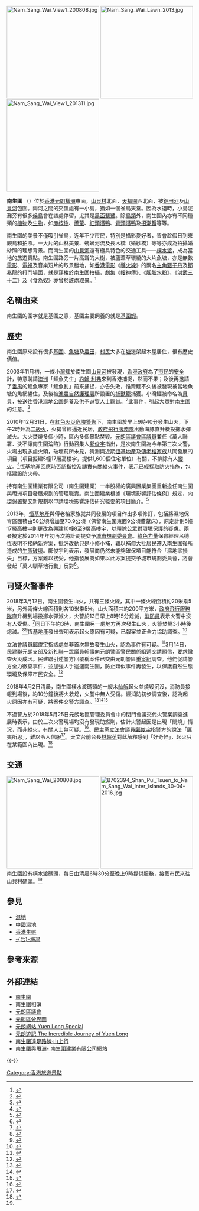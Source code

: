 [[File:Nam_Sang_Wai_View1_200808.jpg|250px]]
[[File:Nam_Sang_Wai_Lawn_2013.jpg|250px]]
[[File:Nam_Sang_Wai_View1_201311.jpg|250px]]

'''南生圍''' （{{lang-en|Nam Sang Wai}}）位於[[香港|香港]][[元朗|元朗]][[橫洲_(元朗)|橫洲]]東面，[[山貝村|山貝村]]北面，[[天福圍|天福圍]]西北面，被[[錦田河|錦田河]]及[[山貝河|山貝河]]包圍。兩河之間的交匯處有一小島，猶如一個雀鳥天堂。因為水退時，小島泥灘旁有很多[[候鳥|候鳥]]會在該處停留，尤其是[[黑面琵鷺|黑面琵鷺]]。除[[鳥類|鳥類]]外，南生圍內亦有不同種類的[[植物|植物]]及[[生物|生物]]，如[[赤桉樹|赤桉樹]]、[[蘆葦|蘆葦]]、[[紅頭潛鴨|紅頭潛鴨]]、[[青頭潛鴨|青頭潛鴨]]及[[招潮蟹|招潮蟹]]等等。

南生圍的美景不僅吸引雀鳥，近年不少市民，特別是攝影愛好者，皆會趁假日到來觀鳥和拍照。一大片的山林美景、蜿蜒河流及長木橋（婚紗橋）等等亦成為拍攝婚紗照的理想背景。而南生圍的[[山貝河|山貝河]]還有極具特色的交通工具——[[橫水渡|橫水渡]]，成為當地的旅遊賣點。南生圍路旁一片高聳的大樹，被蘆葦草環繞的大片魚塘，亦是無數[[電影|電影]]、[[電視|電視]]及音樂短片的取景勝地，如[[香港電影|香港電影]]《[[導火線|導火線]]》的兩名[[主角|主角]][[甄子丹|甄子丹]]及[[鄒兆龍|鄒兆龍]]的打鬥場面，就是穿梭於南生圍拍攝，[[劇集|劇集]]《[[搜神傳|搜神傳]]》、《[[胭脂水粉|胭脂水粉]]》、《[[洪武三十二|洪武三十二]]》及《[[食為奴|食為奴]]》亦曾於該處取景。<ref>{{cite news|url=https://www.e123.hk/ElderlyPro/details/30563/71|title=世外桃源 電影取景勝地|publisher=長青網|date=2010-10-17|newspaper=[[明報|明報]]|accessdate=2018-03-22|archive-date=2018-03-23|archive-url=https://web.archive.org/web/20180323032532/https://www.e123.hk/ElderlyPro/details/30563/71|dead-url=no}}</ref>

==名稱由來==
南生圍的圍字就是基圍之意，基圍主要飼養的就是[[基圍蝦|基圍蝦]]。

== 歷史 ==
南生圍原來設有很多[[基圍|基圍]]、[[魚塘|魚塘]]及[[農田|農田]]，[[村民|村民]]大多在[[塘|塘]]邊架起木屋居住，很有歷史價值。

2003年11月初，一條小[[灣鱷|灣鱷]]於南生圍[[山貝河|山貝河]]被發現，[[香港政府|香港政府]]為了[[香港市民|市民]]的[[安全|安全]]計，特意聘請[[澳洲|澳洲]]「鱷魚先生」[[約翰·利弗|約翰·利弗]]來到香港捕捉，然而不果；及後再邀請了[[番禺区|番禺]]的鱷魚專家「鱷魚釗」前來捕捉，亦告失敗，惟灣鱷不久後被發現被當地魚塘的魚網纏住，及後被[[漁農自然護理署|漁農自然護理署]]所設置的[[捕獸籠|捕獸籠]]捕獲。小灣鱷被命名為[[貝貝|貝貝]]，被送往[[香港濕地公園|香港濕地公園]]飼養及供予遊覽人士觀賞。<ref>{{cite news|url=http://hk.on.cc/hk/bkn/cnt/news/20170611/bkn-20170611060022657-0611_00822_001.html|title=東網光影：小灣鱷貝貝2003年現身山貝河|newspaper=[[東方日報_(香港)|東方日報]]|date=2017-06-11|accessdate=2018-03-14|archive-date=2018-03-17|archive-url=https://web.archive.org/web/20180317234555/http://hk.on.cc/hk/bkn/cnt/news/20170611/bkn-20170611060022657-0611_00822_001.html|dead-url=no}}</ref>此事件，引起大眾對南生圍的注意。<ref>{{cite news|url=http://www.takungpao.com.hk/hongkong/text/2018/0314/151951.html|title=小灣鱷貝貝令南生圍成名|newspaper=[[大公報|大公報]]|date=2018-03-14|accessdate=2018-03-14|archive-date=2018-03-15|archive-url=https://web.archive.org/web/20180315003745/http://www.takungpao.com.hk/hongkong/text/2018/0314/151951.html|dead-url=no}}</ref>

2010年12月31日，在[[紅色火災危險警告|紅色火災危險警告]]下，南生圍於早上9時40分發生山火，下午2時升為[[二級火|二級火]]，火勢曾經逼近民居，[[政府飛行服務隊|政府飛行服務隊]]出動海豚直升機投擲水彈滅火。大火焚燒多個小時，區內多個景點焚毀。[[元朗區議會|元朗區議會]][[區議員|區議員]]兼任《萬人聯署．決不讓南生圍淪陷》行動召集人[[鄺俊宇|鄺俊宇]]指出，是次南生圍為今年第三次火警，火場出現多處火頭，破壞前所未見，猜測與近期[[恆基地產|恆基地產]]及[[傅老榕家族|傅老榕家族]]共同發展的項目（項目擬建5幢17層高樓宇，提供1,600個住宅單位）有關，不排除有人[[縱火|縱火]]。<ref>{{cite news|url=http://the-sun.on.cc/cnt/news/20110101/00407_018.html?pubdate=20110101|title=南生圍山火疑人為破壞|newspaper=[[太陽報_(香港)|太陽報]]|date=2011-01-01|accessdate=2011-01-01|archive-date=2013-11-10|archive-url=https://web.archive.org/web/20131110111156/http://the-sun.on.cc/cnt/news/20110101/00407_018.html?pubdate=20110101|dead-url=no}}</ref>恆基地產回應時否認指控及譴責有關縱火事件，表示已經採取防火措施，包括建設防火帶。

持有南生圍建業有限公司（南生圍建業）一半股權的廣興置業集團重新擔任南生圍與甩洲項目發展規劃的管理職責。南生圍建業根據《環境影響評估條例》規定，向[[環境保護署_(香港)|環保署]]提交新規劃以申請環境影響評估研究概耍的項目簡介。<ref>{{cite web|url=http://www.epd.gov.hk/eia/register/profile/latest/esb234/esb234.pdf|title=南生圍建業向環保署提交新規劃以申請環境影響評估研究概耍的項目簡介|accessdate=2011-09-02|archive-date=2012-03-19|archive-url=https://web.archive.org/web/20120319155739/http://www.epd.gov.hk/eia/register/profile/latest/esb234/esb234.pdf|dead-url=no}}</ref> 

2013年，[[恒基地產|恒基地產]]與傅老榕家族就共同發展的項目作出多項修訂，包括將濕地保育區面積由58公頃增加至70.9公頃（保留南生圍東面9公頃蘆葦床），原定計劃5幢17層高樓宇則更改為興建10幢8至9層高樓宇，以釋除公眾對環境保護的疑慮。兩者擬定於2014年年初再次將計劃提交予[[城市規劃委員會|城市規劃委員會]]。[[綠色力量|綠色力量]]保育經理呂德恆表明不接納新方案，批評改動只是小修小補，難以補償大批居民遷入南生圍後所造成的[[生態破壞|生態破壞]]。鄺俊宇則表示，發展商仍然未能夠確保項目能符合「濕地零損失」目標，方案難以接受，他指發展商如果以此方案提交予城市規劃委員會，將會發起「萬人瞓草地行動」反對<ref>{{cite news|url=http://orientaldaily.on.cc/cnt/news/20131127/00176_052.html|title=南生圍發展 保育地增至70.9公頃|newspaper=[[東方日報_(香港)|東方日報]]|date=2013-11-27|accessdate=2014-11-01|archive-date=2014-10-21|archive-url=https://web.archive.org/web/20141021153708/http://orientaldaily.on.cc//cnt//news//20131127//00176_052.html|dead-url=no}}</ref>。

==可疑火警事件==
2018年3月12日，南生圍發生山火，共有三條火線，其中一條火線面積約20米乘5米，另外兩條火線面積則各10米乘5米，山火面積共約200平方米，[[政府飛行服務隊|政府飛行服務隊]]直升機到場投擲水彈滅火，火警於13日早上8時15分熄滅，[[香港消防處|消防員]]表示火警中沒有人受傷。<ref>{{cite news|url=https://www.hk01.com/港聞/167636/-南生圍山火-有片-直擊災後成焦土-死灰復燃-八年四起火-|title=【南生圍山火・有片】直擊災後成焦土　死灰復燃　八年四起火|newspaper=[[香港01|香港01]]|date=2018-03-13|accessdate=2018-03-16|archive-date=2019-09-12|archive-url=https://web.archive.org/web/20190912194815/https://www.hk01.com/%E7%AA%81%E7%99%BC/167636/%E5%8D%97%E7%94%9F%E5%9C%8D%E5%B1%B1%E7%81%AB-%E6%9C%89%E7%89%87-%E7%9B%B4%E6%93%8A%E7%81%BD%E5%BE%8C%E6%88%90%E7%84%A6%E5%9C%9F-%E6%AD%BB%E7%81%B0%E5%BE%A9%E7%87%83-%E5%85%AB%E5%B9%B4%E5%9B%9B%E8%B5%B7%E7%81%AB|dead-url=no}}</ref>同日下午約3時，南生圍另一處地方再次發生山火，火警焚燒3小時後熄滅。<ref>{{cite news|url=https://hk.news.appledaily.com/local/daily/article/20180314/20331377|title=怪火焚恒地地皮　南生圍變焦土|newspaper=[[蘋果日報_(香港)|蘋果日報]]|date=2018-03-14|accessdate=2018-03-14|archive-date=2018-03-15|archive-url=https://web.archive.org/web/20180315003752/https://hk.news.appledaily.com/local/daily/article/20180314/20331377|dead-url=no}}</ref><ref>{{cite news|url=http://news.rthk.hk/rthk/ch/component/k2/1385674-20180313.htm|title=南生圍火警涉私人及政府地　發展公司稱有可疑交警調查|publisher=[[香港電台|香港電台]]|date=2018-03-13|accessdate=2018-03-14|archive-date=2018-03-15|archive-url=https://web.archive.org/web/20180315003710/http://news.rthk.hk/rthk/ch/component/k2/1385674-20180313.htm|dead-url=no}}</ref>恆基地產發出聲明表示起火原因有可疑，已報案並正全力協助調查。<ref>{{cite news|url=https://news.mingpao.com/ins/instantnews/web_tc/article/20180313/s00001/1520950043484|title=【多圖】稱南生圍火警有可疑　恒基旗下發展商已報警|newspaper=[[明報|明報]]|date=2018-03-13|accessdate=2018-03-14|archive-date=2018-03-15|archive-url=https://web.archive.org/web/20180315070540/https://news.mingpao.com/ins/instantnews/web_tc/article/20180313/s00001/1520950043484|dead-url=no}}</ref>

立法會議員[[鄺俊宇|鄺俊宇]]指該處並非首次無故發生山火，認為事件有可疑。<ref>{{cite news|author1=呂凝敏、黃偉民、林振華|title=【南生圍山火・有片】直擊災後成焦土　死灰復燃　八年四起火|url=https://www.hk01.com/%E6%B8%AF%E8%81%9E/167636/-%E5%8D%97%E7%94%9F%E5%9C%8D%E5%B1%B1%E7%81%AB-%E6%9C%89%E7%89%87-%E7%9B%B4%E6%93%8A%E7%81%BD%E5%BE%8C%E6%88%90%E7%84%A6%E5%9C%9F-%E6%AD%BB%E7%81%B0%E5%BE%A9%E7%87%83-%E5%85%AB%E5%B9%B4%E5%9B%9B%E8%B5%B7%E7%81%AB-|accessdate=2018-03-13|publisher=香港01|date=2018-03-13|archive-date=2019-09-12|archive-url=https://web.archive.org/web/20190912194815/https://www.hk01.com/%E7%AA%81%E7%99%BC/167636/%E5%8D%97%E7%94%9F%E5%9C%8D%E5%B1%B1%E7%81%AB-%E6%9C%89%E7%89%87-%E7%9B%B4%E6%93%8A%E7%81%BD%E5%BE%8C%E6%88%90%E7%84%A6%E5%9C%9F-%E6%AD%BB%E7%81%B0%E5%BE%A9%E7%87%83-%E5%85%AB%E5%B9%B4%E5%9B%9B%E8%B5%B7%E7%81%AB|dead-url=no}}</ref>3月14日，[[民建聯|民建聯]]元朗支部及[[新社聯|新社聯]]一眾議員幹事向元朗警區警民關係組遞交請願信，要求徹查火災成因。民建聯引述警方回覆稱案件已交由元朗警區[[重案組_(香港)|重案組]]調查。他們促請警方全力徹查事件，並加強人手巡邏南生圍，防止類似事件再發生，以保護自然生態環境及保障市民安全。<ref>{{cite news|url=http://paper.wenweipo.com/2018/03/15/HK1803150022.htm|title=民建聯促警徹查南生圍「長命火」|publisher=文匯報|date=2018-03-15|accessdate=2018-03-21|archive-date=2018-03-21|archive-url=https://web.archive.org/web/20180321131556/http://paper.wenweipo.com/2018/03/15/HK1803150022.htm|dead-url=no}}</ref>

2018年4月2日清晨，南生圍橫水渡碼頭的一艘木[[舢舨|舢舨]]起火並燒毀沉沒，消防員接報到場後，約10分鐘後將火救熄，火警中無人受傷。經消防初步調查後，認為起火原因亦有可疑，將案件交警方調查。<ref>{{cite news|url=http://news.rthk.hk/rthk/ch/component/k2/1389105-20180402.htm?spTabChangeable=0|title=南生圍再有火警近期第三宗　消防列縱火案處理|publisher=[[香港電台|香港電台]]|date=2018-04-02|accessdate=2018-04-02|archive-date=2018-04-02|archive-url=https://web.archive.org/web/20180402101717/http://news.rthk.hk/rthk/ch/component/k2/1389105-20180402.htm?spTabChangeable=0|dead-url=no}}</ref><ref>{{Cite news |url=https://www.hk01.com/article/174036/ |title=南生圍縱火 橫水渡舢舨碼頭突起火　消防：有可疑 |date=2018-04-02 |work=[[香港01|香港01]] |accessdate=2018-04-02 |archive-date=2019-09-12 |archive-url=https://web.archive.org/web/20190912194814/https://www.hk01.com/%E7%AA%81%E7%99%BC/174036/%E5%8D%97%E7%94%9F%E5%9C%8D%E7%B8%B1%E7%81%AB-%E6%A9%AB%E6%B0%B4%E6%B8%A1%E8%88%A2%E8%88%A8%E7%A2%BC%E9%A0%AD%E7%AA%81%E8%B5%B7%E7%81%AB-%E6%B6%88%E9%98%B2-%E6%9C%89%E5%8F%AF%E7%96%91 |dead-url=no }}</ref><ref name="mingpao20180402">{{cite news|url=https://news.mingpao.com/ins/instantnews/web_tc/article/20180402/s00001/1522630923724|title=南生圍再遭縱火　橫水渡碼頭燒毁|newspaper=[[明報|明報]]|date=2018-04-02|accessdate=2018-04-02|archive-date=2018-04-02|archive-url=https://web.archive.org/web/20180402163132/https://news.mingpao.com/ins/instantnews/web_tc/article/20180402/s00001/1522630923724|dead-url=no}}</ref>

不過警方於2018年5月25日元朗地區管理委員會中的閉門會議交代火警案調查進展時表示，由於三次火警現場均沒有發現助燃劑，估計火警起因是出現「悶燒」情況，而非縱火，有關人士無可疑。<ref>{{cite news|url=https://hk.news.appledaily.com/local/daily/article/20180526/20401865|title=南生圍火警　警指是「悶燒」非縱火|publisher=[[蘋果日報_(香港)|蘋果日報]]|accessdate=2018-05-26|date=2018-05-26|archive-date=2018-05-26|archive-url=https://web.archive.org/web/20180526004425/https://hk.news.appledaily.com/local/daily/article/20180526/20401865|dead-url=no}}</ref>。民主黨立法會議員[[鄺俊宇|鄺俊宇]]指警方的說法「匪夷所思」，難以令人信服<ref>{{cite web|title=警：南生圍火脗合悶燒 灰燼沒助燃劑 閉路電視片中人無可疑|url=https://news.mingpao.com/pns/dailynews/web_tc/article/20180526/s00002/1527272476771|publisher=明報|date=2018-05-26|accessdate=2018-05-26|archive-date=2018-05-26|archive-url=https://web.archive.org/web/20180526190812/https://news.mingpao.com/pns/dailynews/web_tc/article/20180526/s00002/1527272476771|dead-url=no}}</ref>。天文台前台長[[林超英|林超英]]對此解釋感到「好奇怪」，起火只在某範圍內出現。<ref>{{cite news|title=【南生圍起火】因「悶燒」？　林超英拆解疑點：好奇怪，只某一範圍|url=https://news.mingpao.com/ins/instantnews/web_tc/article/20180527/s00001/1527397402302|accessdate=2018-05-27|publisher=明報|date=2018-05-27|archive-date=2018-05-27|archive-url=https://web.archive.org/web/20180527202804/https://news.mingpao.com/ins/instantnews/web_tc/article/20180527/s00001/1527397402302|dead-url=no}}</ref>

==交通==
[[File:Nam_Sang_Wai_200808.jpg|250px]]
[[File:B702394_Shan_Pui_Tsuen_to_Nam_Sang_Wai_Inter_Islands_30-04-2016.jpg|250px]]
南生圍設有橫水渡碼頭，每日由清晨6時30分至晚上9時提供服務，接載市民來往山貝村碼頭。<ref name="mingpao20180402"/>

==參見==
* [[湿地|濕地]]
* [[中国湿地|中國濕地]]
* [[香港生態|香港生態]]
* [[后海灣|-{后}-海灣]]

==參考來源==
{{reflist|2}}

==外部連結==
{{commonscat|Nam Sang Wai}}
*[http://yl.hk/namsangwai/index.htm 南生圍]{{Wayback|url=http://yl.hk/namsangwai/index.htm |date=20060410182235 }}
*[http://www.fotop.net/alannet/NanSangWai 南生圍相簿]{{Wayback|url=http://www.fotop.net/alannet/NanSangWai |date=20110817071522 }}
*[https://web.archive.org/web/20131110104824/http://www.districtcouncils.gov.hk/yl/tc/ 元朗區議會]
*[http://www.eac.gov.hk/pdf/distco/maps/dc2003m.pdf 元朗區分界圖]{{Wayback|url=http://www.eac.gov.hk/pdf/distco/maps/dc2003m.pdf |date=20060510153053 }}
*[http://www.yl.com.hk/ 元朗網站 Yuen Long Special]{{Wayback|url=http://www.yl.com.hk/ |date=20200807021424 }}
*[https://web.archive.org/web/20170630235514/http://www.go2yl.com/ 元朗遊記 The Incredible Journey of Yuen Long]
*[http://www.walkonhill.com/route.php?area=4&seq=3 南生圍遠足路線‧山上行]{{Wayback|url=http://www.walkonhill.com/route.php?area=4&seq=3 |date=20121123233458 }}
*[http://www.namsangwai.com/ 南生圍與甩洲- 南生圍建業有限公司網站]{{Wayback|url=http://www.namsangwai.com/ |date=20141101141914 }}

{{-}}
{{元朗區}}

[[Category:香港旅遊景點|Category:香港旅遊景點]]